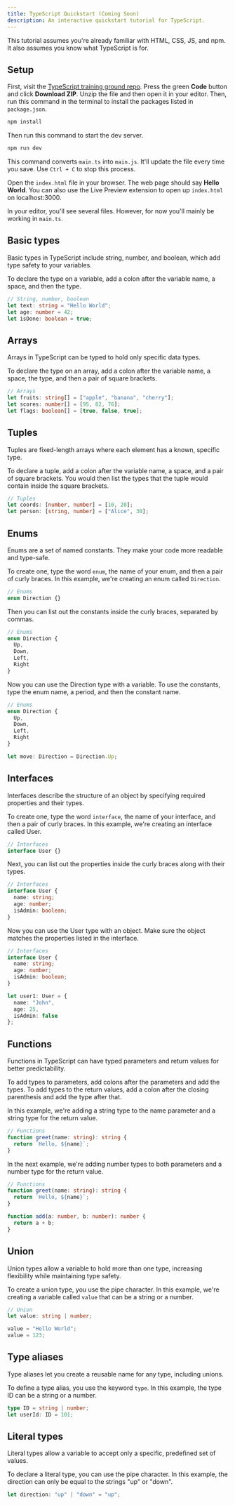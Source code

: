 ```yaml
---
title: TypeScript Quickstart (Coming Soon)
description: An interactive quickstart tutorial for TypeScript.
---
```



<Wip />

This tutorial assumes you're already familiar with HTML, CSS, JS, and npm. It also assumes you know what TypeScript is for.

## Setup

First, visit the <a href="https://github.com/simpledevio/typescript-training-ground" target="_blank">TypeScript training ground repo</a>. Press the green **Code** button and click **Download ZIP**. Unzip the file and then open it in your editor. Then, run this command in the terminal to install the packages listed in `package.json`.

```bash
npm install
```

Then run this command to start the dev server.

```bash
npm run dev
```

This command converts `main.ts` into `main.js`. It'll update the file every time you save. Use `Ctrl + C` to stop this process.

Open the `index.html` file in your browser. The web page should say **Hello World**. You can also use the Live Preview extension to open up `index.html` on localhost:3000.

In your editor, you'll see several files. However, for now you'll mainly be working in `main.ts`.

## Basic types

Basic types in TypeScript include string, number, and boolean, which add type safety to your variables.

To declare the type on a variable, add a colon after the variable name, a space, and then the type.

```ts title="main.ts"
// String, number, boolean
let text: string = "Hello World";
let age: number = 42;
let isDone: boolean = true;
```

## Arrays

Arrays in TypeScript can be typed to hold only specific data types.

To declare the type on an array, add a colon after the variable name, a space, the type, and then a pair of square brackets.

```ts title="main.ts"
// Arrays
let fruits: string[] = ["apple", "banana", "cherry"];
let scores: number[] = [95, 82, 76];
let flags: boolean[] = [true, false, true];
```

## Tuples

Tuples are fixed-length arrays where each element has a known, specific type.

To declare a tuple, add a colon after the variable name, a space, and a pair of square brackets. You would then list the types that the tuple would contain inside the square brackets.

```ts title="main.ts"
// Tuples
let coords: [number, number] = [10, 20];
let person: [string, number] = ["Alice", 30];
```


## Enums

Enums are a set of named constants. They make your code more readable and type-safe.

To create one, type the word `enum`, the name of your enum, and then a pair of curly braces. In this example, we're creating an enum called `Direction`.

```ts title="main.ts"
// Enums
enum Direction {}
```

Then you can list out the constants inside the curly braces, separated by commas.

```ts title="main.ts"
// Enums
enum Direction {
  Up,
  Down,
  Left,
  Right
}
```

Now you can use the Direction type with a variable. To use the constants, type the enum name, a period, and then the constant name.

```ts title="main.ts"
// Enums
enum Direction {
  Up,
  Down,
  Left,
  Right
}

let move: Direction = Direction.Up;
```

## Interfaces

Interfaces describe the structure of an object by specifying required properties and their types.

To create one, type the word `interface`, the name of your interface, and then a pair of curly braces. In this example, we're creating an interface called User.

```ts title="main.ts"
// Interfaces
interface User {}
```

Next, you can list out the properties inside the curly braces along with their types.

```ts title="main.ts"
// Interfaces
interface User {
  name: string;
  age: number;
  isAdmin: boolean;
}
```

Now you can use the User type with an object. Make sure the object matches the properties listed in the interface.

```ts title="main.ts"
// Interfaces
interface User {
  name: string;
  age: number;
  isAdmin: boolean;
}

let user1: User = {
  name: "John",
  age: 25,
  isAdmin: false
};
```

## Functions

Functions in TypeScript can have typed parameters and return values for better predictability.

To add types to parameters, add colons after the parameters and add the types. To add types to the return values, add a colon after the closing parenthesis and add the type after that.

In this example, we're adding a string type to the name parameter and a string type for the return value.

```ts title="main.ts"
// Functions
function greet(name: string): string {
  return `Hello, ${name}`;
}
```

In the next example, we're adding number types to both parameters and a number type for the return value.

```ts title="main.ts"
// Functions
function greet(name: string): string {
  return `Hello, ${name}`;
}

function add(a: number, b: number): number {
  return a + b;
}
```

## Union

Union types allow a variable to hold more than one type, increasing flexibility while maintaining type safety.

To create a union type, you use the pipe character. In this example, we're creating a variable called `value` that can be a string or a number.

```ts title="main.ts"
// Union
let value: string | number;

value = "Hello World";
value = 123;
```

## Type aliases

Type aliases let you create a reusable name for any type, including unions.

To define a type alias, you use the keyword `type`. In this example, the type ID can be a string or a number.

```ts title="main.ts"
type ID = string | number;
let userId: ID = 101;
```

## Literal types

Literal types allow a variable to accept only a specific, predefined set of values.

To declare a literal type, you can use the pipe character. In this example, the direction can only be equal to the strings "up" or "down".

```ts title="main.ts"
let direction: "up" | "down" = "up";
```
